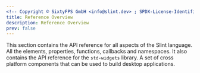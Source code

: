```yaml
---
<!-- Copyright © SixtyFPS GmbH <info@slint.dev> ; SPDX-License-Identifier: MIT -->
title: Reference Overview
description: Reference Overview
prev: false
---
```


This section contains the API reference for all aspects of the Slint language. All the
elements, properties, functions, callbacks and namespaces. It also contains the API
reference for the `std-widgets` library. A set of cross platform components that can
be used to build desktop applications.
